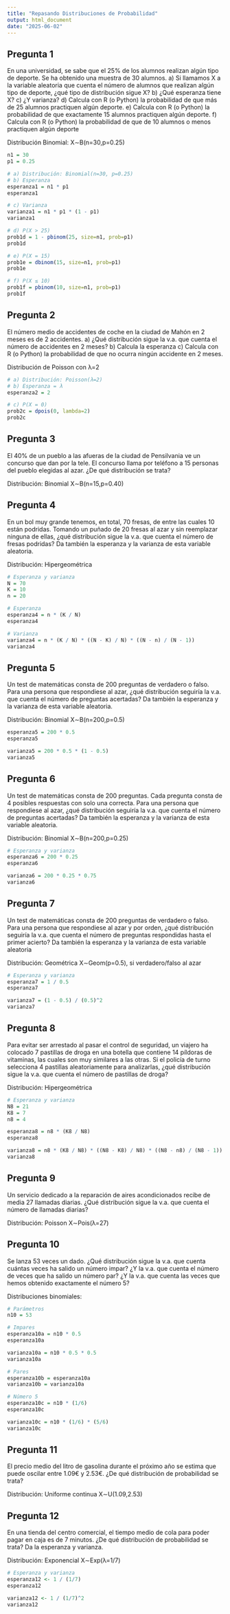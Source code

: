 ```yaml
---
title: "Repasando Distribuciones de Probabilidad"
output: html_document
date: "2025-06-02"
---
```


## Pregunta 1

En una universidad, se sabe que el 25% de los alumnos realizan algún tipo de deporte. Se ha obtenido una
muestra de 30 alumnos.
a) Si llamamos X a la variable aleatoria que cuenta el número de alumnos que realizan algún tipo de
deporte, ¿qué tipo de distribución sigue X?
b) ¿Qué esperanza tiene X?
c) ¿Y varianza?
d) Calcula con R (o Python) la probabilidad de que más de 25 alumnos practiquen algún deporte.
e) Calcula con R (o Python) la probabilidad de que exactamente 15 alumnos practiquen algún deporte.
f) Calcula con R (o Python) la probabilidad de que de 10 alumnos o menos practiquen algún deporte

Distribución Binomial: 
X∼B(n=30,p=0.25)
```r
n1 = 30
p1 = 0.25

# a) Distribución: Binomial(n=30, p=0.25)
# b) Esperanza
esperanza1 = n1 * p1
esperanza1

# c) Varianza
varianza1 = n1 * p1 * (1 - p1)
varianza1

# d) P(X > 25)
prob1d = 1 - pbinom(25, size=n1, prob=p1)
prob1d

# e) P(X = 15)
prob1e = dbinom(15, size=n1, prob=p1)
prob1e

# f) P(X ≤ 10)
prob1f = pbinom(10, size=n1, prob=p1)
prob1f
```

## Pregunta 2

El número medio de accidentes de coche en la ciudad de Mahón en 2 meses es de 2 accidentes.
a) ¿Qué distribución sigue la v.a. que cuenta el número de accidentes en 2 meses?
b) Calcula la esperanza
c) Calcula con R (o Python) la probabilidad de que no ocurra ningún accidente en 2 meses.

Distribución de Poisson con λ=2

```r
# a) Distribución: Poisson(λ=2)
# b) Esperanza = λ
esperanza2 = 2

# c) P(X = 0)
prob2c = dpois(0, lambda=2)
prob2c
```

## Pregunta 3 

El 40% de un pueblo a las afueras de la ciudad de Pensilvania ve un concurso que dan por la tele. El concurso
llama por teléfono a 15 personas del pueblo elegidas al azar. ¿De qué distribución se trata?

Distribución: Binomial
X∼B(n=15,p=0.40)

## Pregunta 4 

En un bol muy grande tenemos, en total, 70 fresas, de entre las cuales 10 están podridas. Tomando un
puñado de 20 fresas al azar y sin reemplazar ninguna de ellas, ¿qué distribución sigue la v.a. que cuenta el
número de fresas podridas?
Da también la esperanza y la varianza de esta variable aleatoria.

Distribución: Hipergeométrica

```r
# Esperanza y varianza
N = 70
K = 10
n = 20

# Esperanza
esperanza4 = n * (K / N)
esperanza4

# Varianza
varianza4 = n * (K / N) * ((N - K) / N) * ((N - n) / (N - 1))
varianza4
```

## Pregunta 5

Un test de matemáticas consta de 200 preguntas de verdadero o falso. Para una persona que respondiese al
azar, ¿qué distribución seguiría la v.a. que cuenta el número de preguntas acertadas?
Da también la esperanza y la varianza de esta variable aleatoria.

Distribución: Binomial
X∼B(n=200,p=0.5)

```r
esperanza5 = 200 * 0.5
esperanza5

varianza5 = 200 * 0.5 * (1 - 0.5)
varianza5
```

## Pregunta 6

Un test de matemáticas consta de 200 preguntas. Cada pregunta consta de 4 posibles respuestas con solo
una correcta. Para una persona que respondiese al azar, ¿qué distribución seguiría la v.a. que cuenta el
número de preguntas acertadas?
Da también la esperanza y la varianza de esta variable aleatoria.

Distribución: Binomial
X∼B(n=200,p=0.25)

```r
# Esperanza y varianza
esperanza6 = 200 * 0.25
esperanza6

varianza6 = 200 * 0.25 * 0.75
varianza6
```

## Pregunta 7

Un test de matemáticas consta de 200 preguntas de verdadero o falso. Para una persona que respondiese al
azar y por orden, ¿qué distribución seguiría la v.a. que cuenta el número de preguntas respondidas hasta el
primer acierto?
Da también la esperanza y la varianza de esta variable aleatoria

Distribución: Geométrica
X∼Geom(p=0.5), si verdadero/falso al azar

```r
# Esperanza y varianza
esperanza7 = 1 / 0.5
esperanza7

varianza7 = (1 - 0.5) / (0.5)^2
varianza7
```

## Pregunta 8

Para evitar ser arrestado al pasar el control de seguridad, un viajero ha colocado 7 pastillas de droga en una
botella que contiene 14 píldoras de vitaminas, las cuales son muy similares a las otras. Si el policía de turno
selecciona 4 pastillas aleatoriamente para analizarlas, ¿qué distribución sigue la v.a. que cuenta el número
de pastillas de droga?

Distribución: Hipergeométrica

```r
# Esperanza y varianza
N8 = 21
K8 = 7
n8 = 4

esperanza8 = n8 * (K8 / N8)
esperanza8

varianza8 = n8 * (K8 / N8) * ((N8 - K8) / N8) * ((N8 - n8) / (N8 - 1))
varianza8
```

## Pregunta 9

Un servicio dedicado a la reparación de aires acondicionados recibe de media 27 llamadas diarias. ¿Qué distribución sigue la v.a. que cuenta el número de llamadas diarias?

Distribución: Poisson
X∼Pois(λ=27)

## Pregunta 10

Se lanza 53 veces un dado. ¿Qué distribución sigue la v.a. que cuenta cuántas veces ha salido un número impar? ¿Y la v.a. que cuenta el número de veces que ha salido un número par? ¿Y la v.a. que cuenta las veces que hemos obtenido exactamente el número 5?

Distribuciones binomiales:

```r
# Parámetros
n10 = 53

# Impares
esperanza10a = n10 * 0.5
esperanza10a

varianza10a = n10 * 0.5 * 0.5
varianza10a

# Pares
esperanza10b = esperanza10a
varianza10b = varianza10a

# Número 5
esperanza10c = n10 * (1/6)
esperanza10c

varianza10c = n10 * (1/6) * (5/6)
varianza10c
```

## Pregunta 11

El precio medio del litro de gasolina durante el próximo año se estima que puede oscilar entre 1.09€ y 2.53€.
¿De qué distribución de probabilidad se trata?

Distribución: Uniforme continua
X∼U(1.09,2.53)

## Pregunta 12

En una tienda del centro comercial, el tiempo medio de cola para poder pagar en caja es de 7 minutos. ¿De qué distribución de probabilidad se trata?
Da la esperanza y varianza.

Distribución: Exponencial
X∼Exp(λ=1/7)

```r
# Esperanza y varianza
esperanza12 <- 1 / (1/7)
esperanza12

varianza12 <- 1 / (1/7)^2 
varianza12
```

